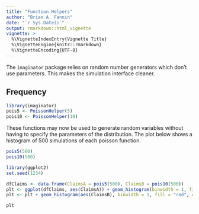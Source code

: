 ```yaml
---
title: "Function Helpers"
author: "Brian A. Fannin"
date: "`r Sys.Date()`"
output: rmarkdown::html_vignette
vignette: >
  %\VignetteIndexEntry{Vignette Title}
  %\VignetteEngine{knitr::rmarkdown}
  %\VignetteEncoding{UTF-8}
---
```


The `imaginator` package relies on random number generators which don't use parameters. This makes the simulation interface cleaner.

## Frequency

```r
library(imaginator)
pois5 <- PoissonHelper(5)
pois10 <- PoissonHelper(10)
```

These functions may now be used to generate random variables without having to specify the parameters of the distribution. The plot below shows a histogram of 500 simulations of each poisson function.

```r
pois5(500)
pois10(500)
```


```r
library(ggplot2)
set.seed(1234)

dfClaims <- data.frame(ClaimsA = pois5(500), ClaimsB = pois10(500))
plt <- ggplot(dfClaims, aes(ClaimsA)) + geom_histogram(binwidth = 1, fill = "blue", color = "black", alpha=0.7) 
plt <- plt + geom_histogram(aes(ClaimsB), binwidth = 1, fill = "red", color = "black", alpha = 0.7) + xlab("Claims")

plt
```


